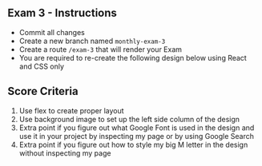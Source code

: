 
<Meta title="Monthly Exams / Exam 3" />

## Exam 3 - Instructions
- Commit all changes
- Create a new branch named `monthly-exam-3`
- Create a route `/exam-3` that will render your Exam
- You are required to re-create the following design below using React and CSS only

## Score Criteria
1. Use flex to create proper layout
2. Use background image to set up the left side column of the design
3. Extra point if you figure out what Google Font is used in the design and use it in your project by inspecting my page or by using Google Search
4. Extra point if you figure out how to style my big M letter in the design without inspecting my page

<Canvas layout="fullscreen" of={Stories.Exam3} />

